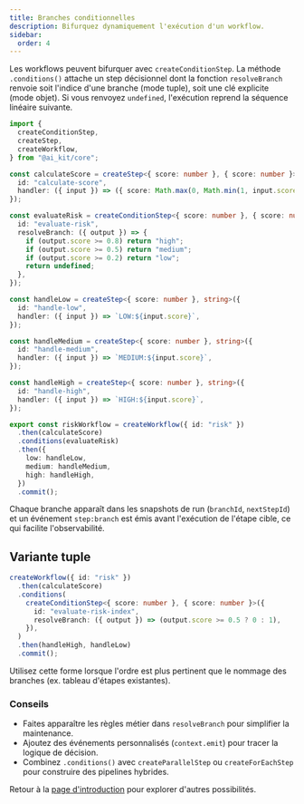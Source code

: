 ```yaml
---
title: Branches conditionnelles
description: Bifurquez dynamiquement l'exécution d'un workflow.
sidebar:
  order: 4
---
```


Les workflows peuvent bifurquer avec `createConditionStep`. La méthode `.conditions()` attache un step décisionnel dont la fonction `resolveBranch` renvoie soit l'indice d'une branche (mode tuple), soit une clé explicite (mode objet). Si vous renvoyez `undefined`, l'exécution reprend la séquence linéaire suivante.

```ts
import {
  createConditionStep,
  createStep,
  createWorkflow,
} from "@ai_kit/core";

const calculateScore = createStep<{ score: number }, { score: number }>({
  id: "calculate-score",
  handler: ({ input }) => ({ score: Math.max(0, Math.min(1, input.score)) }),
});

const evaluateRisk = createConditionStep<{ score: number }, { score: number }>({
  id: "evaluate-risk",
  resolveBranch: ({ output }) => {
    if (output.score >= 0.8) return "high";
    if (output.score >= 0.5) return "medium";
    if (output.score >= 0.2) return "low";
    return undefined;
  },
});

const handleLow = createStep<{ score: number }, string>({
  id: "handle-low",
  handler: ({ input }) => `LOW:${input.score}`,
});

const handleMedium = createStep<{ score: number }, string>({
  id: "handle-medium",
  handler: ({ input }) => `MEDIUM:${input.score}`,
});

const handleHigh = createStep<{ score: number }, string>({
  id: "handle-high",
  handler: ({ input }) => `HIGH:${input.score}`,
});

export const riskWorkflow = createWorkflow({ id: "risk" })
  .then(calculateScore)
  .conditions(evaluateRisk)
  .then({
    low: handleLow,
    medium: handleMedium,
    high: handleHigh,
  })
  .commit();
```

Chaque branche apparaît dans les snapshots de run (`branchId`, `nextStepId`) et un événement `step:branch` est émis avant l'exécution de l'étape cible, ce qui facilite l'observabilité.

## Variante tuple

```ts
createWorkflow({ id: "risk" })
  .then(calculateScore)
  .conditions(
    createConditionStep<{ score: number }, { score: number }>({
      id: "evaluate-risk-index",
      resolveBranch: ({ output }) => (output.score >= 0.5 ? 0 : 1),
    }),
  )
  .then(handleHigh, handleLow)
  .commit();
```

Utilisez cette forme lorsque l'ordre est plus pertinent que le nommage des branches (ex. tableau d'étapes existantes).

### Conseils

- Faites apparaître les règles métier dans `resolveBranch` pour simplifier la maintenance.
- Ajoutez des événements personnalisés (`context.emit`) pour tracer la logique de décision.
- Combinez `.conditions()` avec `createParallelStep` ou `createForEachStep` pour construire des pipelines hybrides.

Retour à la [page d'introduction](./) pour explorer d'autres possibilités.
